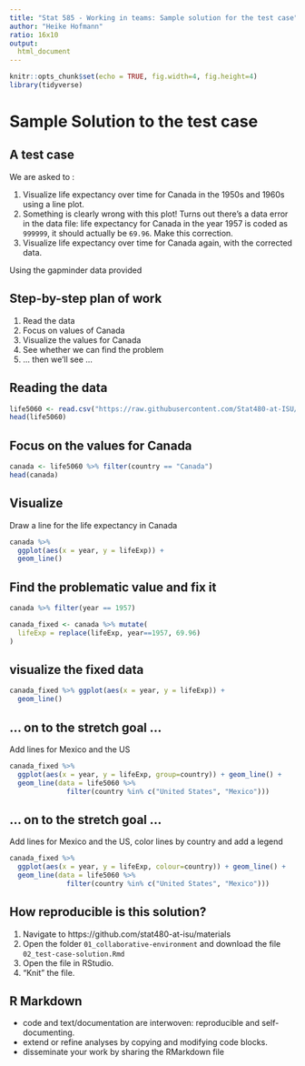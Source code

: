 ```yaml
---
title: "Stat 585 - Working in teams: Sample solution for the test case"
author: "Heike Hofmann"
ratio: 16x10
output:
  html_document
---
```

```r
knitr::opts_chunk$set(echo = TRUE, fig.width=4, fig.height=4)
library(tidyverse)
```

# Sample Solution to the test case 

## A test case

We are asked to : 

1. Visualize life expectancy over time for Canada in the 1950s and 1960s using a line plot.
2. Something is clearly wrong with this plot! Turns out there's a data error 
in the data file: life expectancy for Canada in the year 1957 is coded
as `999999`, it should actually be `69.96`. Make this correction.
3. Visualize life expectancy over time for Canada again, with the corrected data.

Using the gapminder data provided

## Step-by-step plan of work

1. Read the data
2. Focus on values of Canada
3. Visualize the values for Canada
4. See whether we can find the problem
5. ... then we'll see ...

## Reading the data 

```r
life5060 <- read.csv("https://raw.githubusercontent.com/Stat480-at-ISU/materials/master/01_collaborative-environment/data/gapminder-5060.csv")
head(life5060)
```

## Focus on the values for Canada

```r
canada <- life5060 %>% filter(country == "Canada")
head(canada)
```

## Visualize 

Draw a line for the life expectancy in Canada
```r
canada %>% 
  ggplot(aes(x = year, y = lifeExp)) +
  geom_line()
```

## Find the problematic value and fix it

```r
canada %>% filter(year == 1957)

canada_fixed <- canada %>% mutate(
  lifeExp = replace(lifeExp, year==1957, 69.96)  
)
```

## visualize the fixed data

```r
canada_fixed %>% ggplot(aes(x = year, y = lifeExp)) +
  geom_line()
```

## ... on to the stretch goal ... 

Add lines for Mexico and the US

```r
canada_fixed %>% 
  ggplot(aes(x = year, y = lifeExp, group=country)) + geom_line() +
  geom_line(data = life5060 %>% 
              filter(country %in% c("United States", "Mexico")))
```

## ... on to the stretch goal ... 

Add lines for Mexico and the US, color lines by country and add a legend

```r
canada_fixed %>% 
  ggplot(aes(x = year, y = lifeExp, colour=country)) + geom_line() +
  geom_line(data = life5060 %>% 
              filter(country %in% c("United States", "Mexico")))

```

## How reproducible is this solution?

1. Navigate to https://github.com/stat480-at-isu/materials
2. Open the folder `01_collaborative-environment` and download the file `02_test-case-solution.Rmd`
3. Open the file in RStudio.
4. "Knit" the file.


## R Markdown

- code and text/documentation are interwoven: reproducible and self-documenting.
- extend or refine analyses by copying and modifying code blocks.
- disseminate your work by sharing the RMarkdown file
